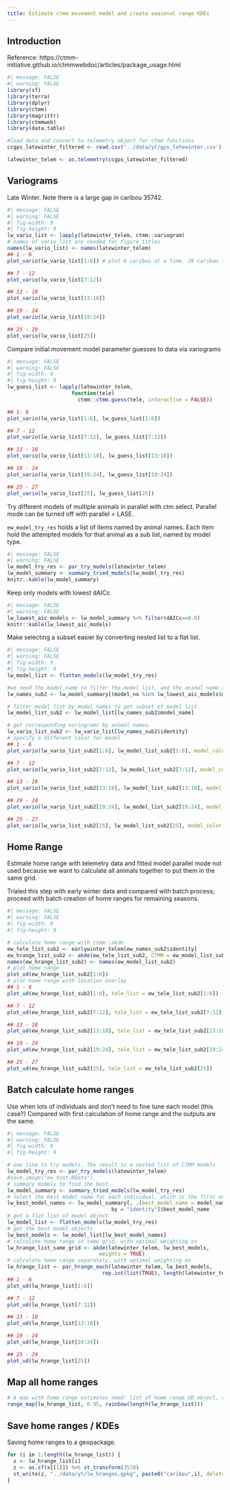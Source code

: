 ```yaml
---
title: Estimate ctmm movement model and create seasonal range KDEs
---
```


## Introduction

Reference: https://ctmm-initiative.github.io/ctmmwebdoc/articles/package_usage.html

```r
#| message: FALSE
#| warning: FALSE
library(sf)
library(terra)
library(dplyr)
library(ctmm)
library(magrittr)
library(ctmmweb)
library(data.table)

#load data and convert to telemetry object for ctmm functions
ccgps_latewinter_filtered <- read.csv('../data/yt/gps_latewinter.csv')

latewinter_telem <- as.telemetry(ccgps_latewinter_filtered)
```

## Variograms

Late Winter. Note there is a large gap in caribou 35742.

```r
#| message: FALSE
#| warning: FALSE
#| fig-width: 9
#| fig-height: 9
lw_vario_list <- lapply(latewinter_telem, ctmm::variogram)
# names of vario_list are needed for figure titles
names(lw_vario_list) <- names(latewinter_telem)
## 1 - 6
plot_vario(lw_vario_list[1:6]) # plot 6 caribou at a time. 29 caribou total. 

## 7 - 12
plot_vario(lw_vario_list[7:12])

## 13 - 18
plot_vario(lw_vario_list[13:18])

## 19 - 24
plot_vario(lw_vario_list[19:24])

## 25 - 29
plot_vario(lw_vario_list[25])

```

Compare initial movement model parameter guesses to data via variograms

```r
#| message: FALSE
#| warning: FALSE
#| fig-width: 9
#| fig-height: 9
lw_guess_list <- lapply(latewinter_telem,
                     function(tele)
                       ctmm::ctmm.guess(tele, interactive = FALSE))

## 1- 6
plot_vario(lw_vario_list[1:6], lw_guess_list[1:6])

## 7 - 12
plot_vario(lw_vario_list[7:12], lw_guess_list[7:12])

## 13 - 18
plot_vario(lw_vario_list[13:18], lw_guess_list[13:18])

## 19 - 24
plot_vario(lw_vario_list[19:24], lw_guess_list[19:24])

## 25 - 27
plot_vario(lw_vario_list[25], lw_guess_list[25])
```

Try different models of multiple animals in parallel with ctm.select. Parallel mode can be turned off with parallel = LASE.

`ew_model_try_res` holds a list of items named by animal names. Each item hold the attempted models for that animal as a sub list, named by model type.

```r
#| message: FALSE
#| warning: FALSE
lw_model_try_res <- par_try_models(latewinter_telem)
lw_model_summary <- summary_tried_models(lw_model_try_res)
knitr::kable(lw_model_summary)
```

Keep only models with lowest dAICc

```r
#| message: FALSE
#| warning: FALSE
lw_lowest_aic_models <- lw_model_summary %>% filter(dAICc==0.0)
knitr::kable(lw_lowest_aic_models)
```

Make selecting a subset easier by converting nested list to a flat list.

```r
#| message: FALSE
#| warning: FALSE
#| fig-width: 9
#| fig-height: 9
lw_model_list <- flatten_models(lw_model_try_res)

#we need the model_name to filter the model list, and the animal name to filter the variograms
lw_names_sub2 <- lw_model_summary[(model_no %in% lw_lowest_aic_models$model_no), .(model_name, identity)]

# filter model list by model names to get subset of model list.
lw_model_list_sub2 <- lw_model_list[lw_names_sub2$model_name]

# get corresponding variograms by animal names.
lw_vario_list_sub2 <- lw_vario_list[lw_names_sub2$identity]
# specify a different color for model
## 1 - 6
plot_vario(lw_vario_list_sub2[1:6], lw_model_list_sub2[1:6], model_color = "purple")

## 7 - 12
plot_vario(lw_vario_list_sub2[7:12], lw_model_list_sub2[7:12], model_color = "purple")

## 13 - 18
plot_vario(lw_vario_list_sub2[13:18], lw_model_list_sub2[13:18], model_color = "purple")

## 19 - 24
plot_vario(lw_vario_list_sub2[19:24], lw_model_list_sub2[19:24], model_color = "purple")

## 25 - 27
plot_vario(lw_vario_list_sub2[25], lw_model_list_sub2[25], model_color = "purple")

```

## Home Range

Estimate home range with telemetry data and fitted model parallel mode not used because we want to calculate all animals together to put them in the same grid.

Trialed this step with early winter data and compared with batch process; proceed with batch creation of home ranges  for remaining seasons. 

```r
#| message: FALSE
#| warning: FALSE
#| fig-width: 9
#| fig-height: 9

# calculate home range with ctmm::akde. 
ew_tele_list_sub2 <- earlywinter_telem[ew_names_sub2$identity]
ew_hrange_list_sub2 <- akde(ew_tele_list_sub2, CTMM = ew_model_list_sub2)
names(ew_hrange_list_sub2) <- names(ew_model_list_sub2)
# plot home range
plot_ud(ew_hrange_list_sub2[1:6])
# plot home range with location overlay
## 1 - 6
plot_ud(ew_hrange_list_sub2[1:6], tele_list = ew_tele_list_sub2[1:6])

## 7 - 12
plot_ud(ew_hrange_list_sub2[7:12], tele_list = ew_tele_list_sub2[7:12])

## 13 - 18
plot_ud(ew_hrange_list_sub2[13:18], tele_list = ew_tele_list_sub2[13:18])

## 19 - 24
plot_ud(ew_hrange_list_sub2[19:24], tele_list = ew_tele_list_sub2[19:24])

## 25 - 27
plot_ud(ew_hrange_list_sub2[25], tele_list = ew_tele_list_sub2[25])
```

## Batch calculate home ranges 

Use when lots of individuals and don't need to fine tune each model (this case?)
Compared with first calculation of home range and the outputs are the same. 

```r
#| message: FALSE
#| warning: FALSE
#| fig-width: 9
#| fig-height: 9

# one line to try models. The result is a nested list of CTMM models
lw_model_try_res <- par_try_models(latewinter_telem)
#save.image("ew_test.RData")
# summary models to find the best
lw_model_summary <- summary_tried_models(lw_model_try_res)
# select the best model name for each individual, which is the first one with 0 AICc
lw_best_model_names <- lw_model_summary[, .(best_model_name = model_name[1]),
                                  by = "identity"]$best_model_name
# get a flat list of model object
lw_model_list <- flatten_models(lw_model_try_res)
# get the best model objects
lw_best_models <- lw_model_list[lw_best_model_names]
# calculate home range in same grid, with optimal weighting on
lw_hrange_list_same_grid <- akde(latewinter_telem, lw_best_models, 
                              weights = TRUE)
# calculate home range separately, with optimal weighting on
lw_hrange_list <- par_hrange_each(latewinter_telem, lw_best_models,
                               rep.int(list(TRUE), length(latewinter_telem)))
## 1 - 6
plot_ud(lw_hrange_list[1:6])

## 7 - 12
plot_ud(lw_hrange_list[7:12])

## 13 - 18
plot_ud(lw_hrange_list[13:18])

## 19 - 24
plot_ud(lw_hrange_list[19:24])

## 25 - 29
plot_ud(lw_hrange_list[25])
```

## Map all home ranges

```r
# A map with home range estimates need: list of home range UD object, vector of level.UD in ctmm::plot.telemetry, a vector of color names for each home range estimate.
range_map(lw_hrange_list, 0.95, rainbow(length(lw_hrange_list)))

```

## Save home ranges / KDEs

Saving home ranges to a geopackage. 

```r
for (i in 1:length(lw_hrange_list)) {
  x <- lw_hrange_list[i]
  z <- as.sf(x[[1]]) %>% st_transform(3578)
  st_write(z, "../data/yt/lw_hranges.gpkg", paste0("caribou",i), delete_layer=TRUE)
}

```

